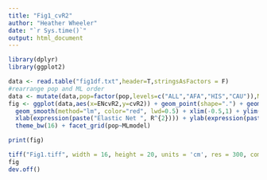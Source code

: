 ```yaml
---
title: "Fig1_cvR2"
author: "Heather Wheeler"
date: "`r Sys.time()`"
output: html_document
---
```


```r
library(dplyr)
library(ggplot2)

data <- read.table("fig1df.txt",header=T,stringsAsFactors = F)
#rearrange pop and ML order
data <- mutate(data,pop=factor(pop,levels=c("ALL","AFA","HIS","CAU")),MLmodel=factor(MLmodel,levels=c("RF","SVR","KNN")))
fig <- ggplot(data,aes(x=ENcvR2,y=cvR2)) + geom_point(shape=".") + geom_abline(intercept=0, slope=1, color="blue") +
  geom_smooth(method="lm", color="red", lwd=0.5) + xlim(-0.5,1) + ylim(-0.5,1) + 
  xlab(expression(paste("Elastic Net ", R^{2}))) + ylab(expression(paste("Machine Learning Model ", R^{2}))) +
  theme_bw(16) + facet_grid(pop~MLmodel) 

print(fig)

tiff("Fig1.tiff", width = 16, height = 20, units = 'cm', res = 300, compression = 'lzw')
fig
dev.off()
```